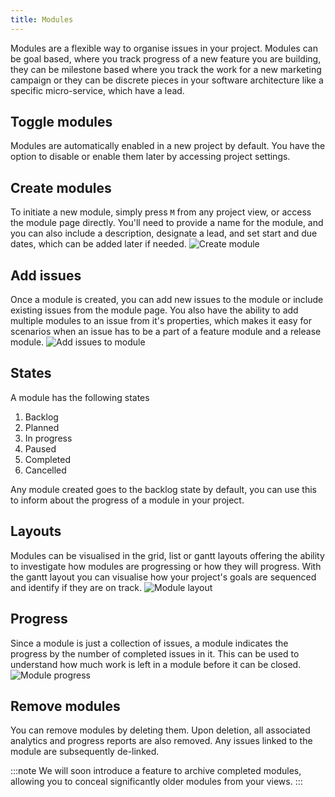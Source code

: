 ```yaml
---
title: Modules
---
```


Modules are a flexible way to organise issues in your project. Modules can be goal based, where you track progress of a new feature you are building, they can be milestone based where you track the work for a new marketing campaign or they can be discrete pieces in your software architecture like a specific micro-service, which have a lead.

## Toggle modules

Modules are automatically enabled in a new project by default. You have the option to disable or enable them later by accessing project settings.

## Create modules

To initiate a new module, simply press `M` from any project view, or access the module page directly. You'll need to provide a name for the module, and you can also include a description, designate a lead, and set start and due dates, which can be added later if needed.
![Create module](https://media.docs.plane.so/modules/create-module.png)

## Add issues

Once a module is created, you can add new issues to the module or include existing issues from the module page. You also have the ability to add multiple modules to an issue from it's properties, which makes it easy for scenarios when an issue has to be a part of a feature module and a release module.
![Add issues to module](https://media.docs.plane.so/modules/add-issues-to-module.png)

## States

A module has the following states

1. Backlog
2. Planned
3. In progress
4. Paused
5. Completed
6. Cancelled

Any module created goes to the backlog state by default, you can use this to inform about the progress of a module in your project.

## Layouts

Modules can be visualised in the grid, list or gantt layouts offering the ability to investigate how modules are progressing or how they will progress. With the gantt layout you can visualise how your project's goals are sequenced and identify if they are on track.
![Module layout](https://media.docs.plane.so/modules/module-gantt.png)

## Progress

Since a module is just a collection of issues, a module indicates the progress by the number of completed issues in it. This can be used to understand how much work is left in a module before it can be closed.
![Module progress](https://media.docs.plane.so/modules/module-progress.png)

## Remove modules

You can remove modules by deleting them. Upon deletion, all associated analytics and progress reports are also removed. Any issues linked to the module are subsequently de-linked.

:::note 
We will soon introduce a feature to archive completed modules, allowing you to conceal significantly older modules from your views.
:::
